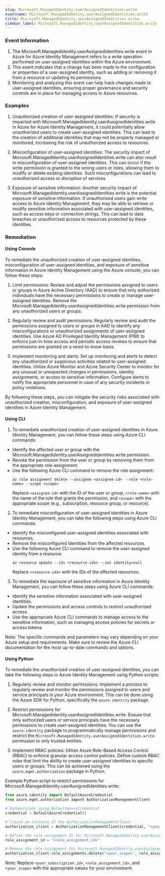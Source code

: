 ```yaml
--- 
slug: Microsoft.ManagedIdentity.userAssignedIdentities.write
eventname: Microsoft.ManagedIdentity.userAssignedIdentities.write
title: Microsoft.ManagedIdentity.userAssignedIdentities.write
sidebar_label: Microsoft.ManagedIdentity.userAssignedIdentities.write
---
```

                       
### Event Information

1. The Microsoft.ManagedIdentity.userAssignedIdentities.write event in Azure for Azure Identity Management refers to a write operation performed on user-assigned identities within the Azure environment.
2. This event indicates that a change has been made to the configuration or properties of a user-assigned identity, such as adding or removing it from a resource or updating its permissions.
3. Monitoring and analyzing this event can help track changes made to user-assigned identities, ensuring proper governance and security controls are in place for managing access to Azure resources.


### Examples

1. Unauthorized creation of user-assigned identities: If security is impacted with Microsoft.ManagedIdentity.userAssignedIdentities.write in Azure for Azure Identity Management, it could potentially allow unauthorized users to create user-assigned identities. This can lead to the creation of additional identities that may not be properly managed or monitored, increasing the risk of unauthorized access to resources.

2. Misconfiguration of user-assigned identities: The security impact of Microsoft.ManagedIdentity.userAssignedIdentities.write can also result in misconfiguration of user-assigned identities. This can occur if the write permission is granted to the wrong users or roles, allowing them to modify or delete existing identities. Such misconfigurations can lead to unauthorized access or disruption of services.

3. Exposure of sensitive information: Another security impact of Microsoft.ManagedIdentity.userAssignedIdentities.write is the potential exposure of sensitive information. If unauthorized users gain write access to Azure Identity Management, they may be able to retrieve or modify sensitive information associated with user-assigned identities, such as access keys or connection strings. This can lead to data breaches or unauthorized access to resources protected by these identities.

### Remediation

#### Using Console

To remediate the unauthorized creation of user-assigned identities, misconfiguration of user-assigned identities, and exposure of sensitive information in Azure Identity Management using the Azure console, you can follow these steps:

1. Limit permissions: Review and adjust the permissions assigned to users or groups in Azure Active Directory (AAD) to ensure that only authorized individuals have the necessary permissions to create or manage user-assigned identities. Remove the Microsoft.ManagedIdentity.userAssignedIdentities.write permission from any unauthorized users or groups.

2. Regularly review and audit permissions: Regularly review and audit the permissions assigned to users or groups in AAD to identify any misconfigurations or unauthorized assignments of user-assigned identities. Use Azure AD Privileged Identity Management (PIM) to enforce just-in-time access and periodic access reviews to ensure that permissions are granted on a need-to-know basis.

3. Implement monitoring and alerts: Set up monitoring and alerts to detect any unauthorized or suspicious activities related to user-assigned identities. Utilize Azure Monitor and Azure Security Center to monitor for any unusual or unexpected changes in permissions, identity assignments, or access to sensitive information. Configure alerts to notify the appropriate personnel in case of any security incidents or policy violations.

By following these steps, you can mitigate the security risks associated with unauthorized creation, misconfiguration, and exposure of user-assigned identities in Azure Identity Management.

#### Using CLI

1. To remediate unauthorized creation of user-assigned identities in Azure Identity Management, you can follow these steps using Azure CLI commands:

- Identify the affected user or group with the Microsoft.ManagedIdentity.userAssignedIdentities.write permission.
- Revoke the permission from the user or group by removing them from the appropriate role assignment.
- Use the following Azure CLI command to remove the role assignment:
  ```
  az role assignment delete --assignee <assignee-id> --role <role-name> --scope <scope>
  ```
  Replace `<assignee-id>` with the ID of the user or group, `<role-name>` with the name of the role that grants the permission, and `<scope>` with the appropriate scope (e.g., subscription, resource group, or resource).

2. To remediate misconfiguration of user-assigned identities in Azure Identity Management, you can take the following steps using Azure CLI commands:

- Identify the misconfigured user-assigned identities associated with resources.
- Remove the misconfigured identities from the affected resources.
- Use the following Azure CLI command to remove the user-assigned identity from a resource:
  ```
  az resource update --ids <resource-ids> --set identity=null
  ```
  Replace `<resource-ids>` with the IDs of the affected resources.

3. To remediate the exposure of sensitive information in Azure Identity Management, you can follow these steps using Azure CLI commands:

- Identify the sensitive information associated with user-assigned identities.
- Update the permissions and access controls to restrict unauthorized access.
- Use the appropriate Azure CLI commands to manage access to the sensitive information, such as managing access policies for secrets or access tokens.

Note: The specific commands and parameters may vary depending on your Azure setup and requirements. Make sure to review the Azure CLI documentation for the most up-to-date commands and options.

#### Using Python

To remediate the unauthorized creation of user-assigned identities, you can take the following steps in Azure Identity Management using Python scripts:

1. Regularly review and monitor permissions: Implement a process to regularly review and monitor the permissions assigned to users and service principals in your Azure environment. This can be done using the Azure SDK for Python, specifically the `azure.identity` package.

2. Restrict permissions for Microsoft.ManagedIdentity.userAssignedIdentities.write: Ensure that only authorized users or service principals have the necessary permissions to create user-assigned identities. You can use the `azure.identity` package to programmatically manage permissions and restrict the `Microsoft.ManagedIdentity.userAssignedIdentities.write` permission to only trusted entities.

3. Implement RBAC policies: Utilize Azure Role-Based Access Control (RBAC) to enforce granular access control policies. Define custom RBAC roles that limit the ability to create user-assigned identities to specific users or groups. This can be achieved using the `azure.mgmt.authorization` package in Python.

Example Python script to restrict permissions for Microsoft.ManagedIdentity.userAssignedIdentities.write:

```python
from azure.identity import DefaultAzureCredential
from azure.mgmt.authorization import AuthorizationManagementClient

# Authenticate using DefaultAzureCredential
credential = DefaultAzureCredential()

# Create an instance of the AuthorizationManagementClient
authorization_client = AuthorizationManagementClient(credential, "<your_subscription_id>")

# Define the role assignment ID for Microsoft.ManagedIdentity.userAssignedIdentities.write
role_assignment_id = "<role_assignment_id>"

# Remove the role assignment for Microsoft.ManagedIdentity.userAssignedIdentities.write
authorization_client.role_assignments.delete("<your_scope>", role_assignment_id)
```

Note: Replace `<your_subscription_id>`, `<role_assignment_id>`, and `<your_scope>` with the appropriate values for your environment.


 